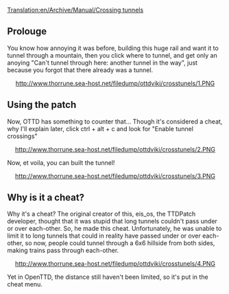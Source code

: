 [[Translation:en/Archive/Manual/Crossing tunnels]]
== Prolouge ==

You know how annoying it was before, building this huge rail and want it to tunnel through a mountain, then you click where to tunnel, and get only an anoying "Can't tunnel through here: another tunnel in the way", just because you forgot that there already was a tunnel.

<center>http://www.thorrune.sea-host.net/filedump/ottdviki/crosstunels/1.PNG</center>

== Using the patch ==



Now, OTTD has something to counter that... Though it's considered a cheat, why I'll explain later, click ctrl + alt + c and look for "Enable tunnel crossings"

<center>http://www.thorrune.sea-host.net/filedump/ottdviki/crosstunels/2.PNG</center>


Now, et voila, you can built the tunnel!

<center>http://www.thorrune.sea-host.net/filedump/ottdviki/crosstunels/3.PNG</center>

== Why is it a cheat? ==

Why it's a cheat? The original creator of this, eis_os, the TTDPatch developer, thought that it was stupid that long tunnels couldn't pass under or over each-other. So, he made this cheat.  Unfortunately, he was unable to limit it to long tunnels that could in reality have passed under or over each-other, so now, people could tunnel through a 6x6 hillside from both sides, making trains pass through each-other. 

<center>http://www.thorrune.sea-host.net/filedump/ottdviki/crosstunels/4.PNG</center>


Yet in OpenTTD, the distance still haven't been limited, so it's put in the cheat menu.